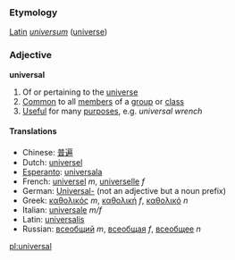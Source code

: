===Etymology===
[[Latin]] ''[[universum]]'' ([[universe]])

===Adjective===
'''universal'''

#Of or pertaining to the [[universe]]
#[[Common]] to all [[member]]s of a [[group]] or [[class]]
#[[Useful]] for many [[purpose]]s, e.g. ''universal wrench''

====Translations====
*Chinese: [[普遍]]
*Dutch: [[universel]]
*[[Esperanto]]: [[universala]]
*French: [[universel]] ''m'', [[universelle]] ''f''
*German: [[Universal-]] (not an adjective but a noun prefix)
*Greek: [[καθολικός]] ''m'', [[καθολική]] ''f'', [[καθολικό]] ''n''
*Italian: [[universale]] ''m/f''
*Latin: [[universalis]]
*Russian: [[всеобщий]] ''m'', [[всеобщая]] ''f'', [[всеобщее]] ''n''

[[pl:universal]]